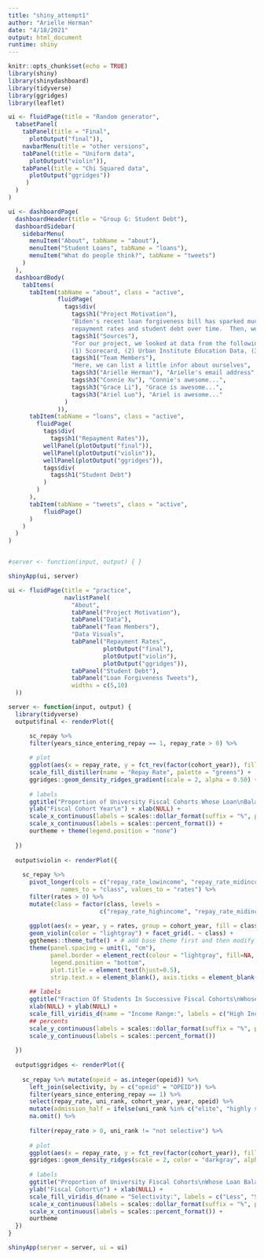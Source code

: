```yaml
---
title: "shiny_attempt1"
author: "Arielle Herman"
date: "4/18/2021"
output: html_document
runtime: shiny
---
```


```r
knitr::opts_chunk$set(echo = TRUE)
library(shiny)
library(shinydashboard)
library(tidyverse)
library(ggridges)
library(leaflet)
```


```r
ui <- fluidPage(title = "Random generator",
  tabsetPanel(              
    tabPanel(title = "Final",
      plotOutput("final")),
    navbarMenu(title = "other versions",
    tabPanel(title = "Uniform data",
      plotOutput("violin")),
    tabPanel(title = "Chi Squared data",
      plotOutput("ggridges"))
     )
  )
)

```

```r
ui <- dashboardPage(
  dashboardHeader(title = "Group G: Student Debt"),
  dashboardSidebar(
    sidebarMenu(
      menuItem("About", tabName = "about"),
      menuItem("Student Loans", tabName = "loans"),
      menuItem("What do people think?", tabName = "tweets")
    )
  ),
  dashboardBody(
    tabItems(
      tabItem(tabName = "about", class = "active",
              fluidPage(
                tags$div(
                  tags$h1("Project Motivation"),
                  "Biden's recent loan forgiveness bill has sparked much debate.  And so, we decided to investigate student
                  repayment rates and student debt over time.  Then, we look at what people are saying and where they are saying it.",
                  tags$h1("Sources"),
                  "For our project, we looked at data from the following sources:
                  (1) Scorecard, (2) Urban Institute Education Data, (3) Twitter API, and (4) Google Trends",
                  tags$h1("Team Members"),
                  "Here, we can list a little infor about ourselves",
                  tags$h3("Arielle Herman"), "Arielle's email address",
                  tags$h3("Connie Xu"), "Connie's awesome...",
                  tags$h3("Grace Li"), "Grace is awesome...",
                  tags$h3("Ariel Luo"), "Ariel is awesome..."
                )
              )),
      tabItem(tabName = "loans", class = "active",
        fluidPage(
          tags$div(
            tags$h1("Repayment Rates")),
          wellPanel(plotOutput("final")),
          wellPanel(plotOutput("violin")),
          wellPanel(plotOutput("ggridges")),
          tags$div(
            tags$h1("Student Debt")
          )
        )
      ),
      tabItem(tabName = "tweets", class = "active",
          fluidPage()
      )
    )
  )
)


#server <- function(input, output) { }

shinyApp(ui, server)
```

```r
ui <- fluidPage(title = "practice",
                navlistPanel(
                  "About",
                  tabPanel("Project Motivation"),
                  tabPanel("Data"),
                  tabPanel("Team Members"),
                  "Data Visuals",
                  tabPanel("Repayment Rates",
                           plotOutput("final"),
                           plotOutput("violin"),
                           plotOutput("ggridges")),
                  tabPanel("Student Debt"),
                  tabPanel("Loan Forgiveness Tweets"),
                  widths = c(5,10)
  ))

server <- function(input, output) {
  library(tidyverse)
  output$final <- renderPlot({

      sc_repay %>%
      filter(years_since_entering_repay == 1, repay_rate > 0) %>%
      
      # plot
      ggplot(aes(x = repay_rate, y = fct_rev(factor(cohort_year)), fill = stat(x))) +
      scale_fill_distiller(name = "Repay Rate", palette = "greens") +
      ggridges::geom_density_ridges_gradient(scale = 2, alpha = 0.50) +
      
      # labels
      ggtitle("Proportion of University Fiscal Cohorts Whose Loan\nBalances Declined in Year One of Repayment\n") +
      ylab("Fiscal Cohort Year\n") + xlab(NULL) +
      scale_x_continuous(labels = scales::dollar_format(suffix = "%", prefix = "")) +
      scale_x_continuous(labels = scales::percent_format()) +
      ourtheme + theme(legend.position = "none")
    
  })
  
  output$violin <- renderPlot({
    
    sc_repay %>%
      pivot_longer(cols = c("repay_rate_lowincome", "repay_rate_midincome", "repay_rate_highincome"),
               names_to = "class", values_to = "rates") %>%
      filter(rates > 0) %>%
      mutate(class = factor(class, levels =
                          c("repay_rate_highincome", "repay_rate_midincome", "repay_rate_lowincome"))) %>%
      
      ggplot(aes(x = year, y = rates, group = cohort_year, fill = class)) +
      geom_violin(color = "lightgray") + facet_grid(. ~ class) +
      ggthemes::theme_tufte() + # add base theme first and then modify
      theme(panel.spacing = unit(1, "cm"),
            panel.border = element_rect(colour = "lightgray", fill=NA, size=1),
            legend.position = "bottom",
            plot.title = element_text(hjust=0.5),
            strip.text.x = element_blank(), axis.ticks = element_blank()) +
      
      ## labels
      ggtitle("Fraction Of Students In Successive Fiscal Cohorts\nWhose Loan Balances Have Declined") +
      xlab(NULL) + ylab(NULL) +
      scale_fill_viridis_d(name = "Income Range:", labels = c("High Income", "Middle Income", "Low Income")) +
      ## percents
      scale_y_continuous(labels = scales::dollar_format(suffix = "%", prefix = "")) +
      scale_y_continuous(labels = scales::percent_format())
    
  })
  
  output$ggridges <- renderPlot({
    
    sc_repay %>% mutate(opeid = as.integer(opeid)) %>%
      left_join(selectivity, by = c("opeid" = "OPEID")) %>%
      filter(years_since_entering_repay == 1) %>%
      select(repay_rate, uni_rank, cohort_year, year, opeid) %>%
      mutate(admission_half = ifelse(uni_rank %in% c("elite", "highly selective", "more selective"), 1, 0)) %>%
      na.omit() %>%
      
      filter(repay_rate > 0, uni_rank != "not selective") %>%
  
      # plot
      ggplot(aes(x = repay_rate, y = fct_rev(factor(cohort_year)), fill = uni_rank)) +
      ggridges::geom_density_ridges(scale = 2, color = "darkgray", alpha = 0.50) +
      
      # labels
      ggtitle("Proportion of University Fiscal Cohorts\nWhose Loan Balances Declined") +
      ylab("Fiscal Cohort\n") + xlab(NULL) +
      scale_fill_viridis_d(name = "Selectivity:", labels = c("Less", "Selective", "More", "Highly"), direction = 1) +
      scale_x_continuous(labels = scales::dollar_format(suffix = "%", prefix = "")) +
      scale_x_continuous(labels = scales::percent_format()) +
      ourtheme
  })
}

shinyApp(server = server, ui = ui)

```